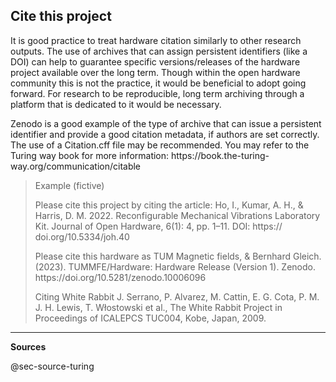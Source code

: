 ## Cite this project

It is good practice to treat hardware citation similarly to other research outputs.
The use of archives that can assign persistent identifiers (like a DOI) can help to guarantee specific versions/releases of the hardware project available over the long term. Though within the open hardware community this is not the practice, it would be beneficial to adopt going forward. For research to be reproducible, long term archiving through a platform that is dedicated to it would be necessary.

Zenodo is a good example of the type of archive that can issue a persistent identifier and provide a good citation metadata, if authors are set correctly. The use of a Citation.cff file may be recommended. You may refer to the Turing way book for more information: https://book.the-turing-way.org/communication/citable

> Example (fictive)
>
> Please cite this project by citing the article: Ho, I., Kumar, A. H., & Harris, D. M. 2022. Reconfigurable Mechanical Vibrations Laboratory Kit. Journal of Open Hardware,  6(1): 4, pp. 1–11. DOI: https:// doi.org/10.5334/joh.40
>
> Please cite this hardware as TUM Magnetic fields, & Bernhard Gleich. (2023). TUMMFE/Hardware: Hardware Release (Version 1). Zenodo. https://doi.org/10.5281/zenodo.10006096
>
> Citing White Rabbit
>J. Serrano, P. Alvarez, M. Cattin, E. G. Cota, P. M. J. H. Lewis, T.
Włostowski et al., The White Rabbit
Project
in Proceedings of ICALEPCS TUC004, Kobe, Japan, 2009.

-------------------------------------------------------------

**Sources**

@sec-source-turing
